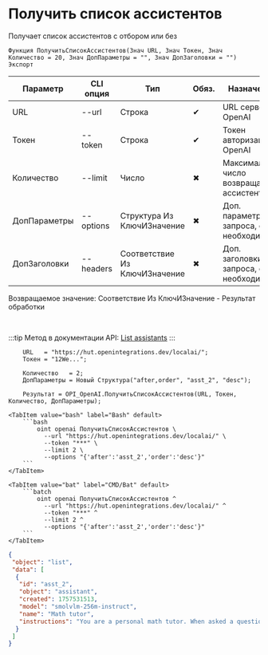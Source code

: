 ﻿---
sidebar_position: 1
description: Получить список ассистентов и другие функции для работы с OpenAI в Открытом пакете интеграций - бесплатной open-source библиотеке интеграций для 1С:Предприятие 8, OneScript и CLI
keywords: [1C, 1С, 1С:Предприятие, 1С:Предприятие 8.3, API, Интеграция, Сервисы, Обмен, OneScript, CLI, OpenAI]
---


# Получить список ассистентов
 Получает список ассистентов с отбором или без



`Функция ПолучитьСписокАссистентов(Знач URL, Знач Токен, Знач Количество = 20, Знач ДопПараметры = "", Знач ДопЗаголовки = "") Экспорт`

  | Параметр | CLI опция | Тип | Обяз. | Назначение |
  |-|-|-|-|-|
  | URL | --url | Строка | &#x2714; | URL сервера OpenAI |
  | Токен | --token | Строка | &#x2714; | Токен авторизации OpenAI |
  | Количество | --limit | Число | &#x2716; | Максимальное число возвращаемых ассистентов |
  | ДопПараметры | --options | Структура Из КлючИЗначение | &#x2716; | Доп. параметры запроса, если необходимо |
  | ДопЗаголовки | --headers | Соответствие Из КлючИЗначение | &#x2716; | Доп. заголовки запроса, если необходимо |

  
  Возвращаемое значение:   Соответствие Из КлючИЗначение - Результат обработки

<br/>

:::tip
Метод в документации API: [List assistants](https://platform.openai.com/docs/api-reference/assistants/listAssistants)
:::
<br/>



```bsl title="Пример использования для 1С:Предприятие/OneScript"
    URL   = "https://hut.openintegrations.dev/localai/";
    Токен = "12We...";

    Количество   = 2;
    ДопПараметры = Новый Структура("after,order", "asst_2", "desc");

    Результат = OPI_OpenAI.ПолучитьСписокАссистентов(URL, Токен, Количество, ДопПараметры);
```
    

 <Tabs>
  
    <TabItem value="bash" label="Bash" default>
        ```bash
            oint openai ПолучитьСписокАссистентов \
              --url "https://hut.openintegrations.dev/localai/" \
              --token "***" \
              --limit 2 \
              --options "{'after':'asst_2','order':'desc'}"
        ```
    </TabItem>
  
    <TabItem value="bat" label="CMD/Bat" default>
        ```batch
            oint openai ПолучитьСписокАссистентов ^
              --url "https://hut.openintegrations.dev/localai/" ^
              --token "***" ^
              --limit 2 ^
              --options "{'after':'asst_2','order':'desc'}"
        ```
    </TabItem>
</Tabs>


```json title="Результат"
{
 "object": "list",
 "data": [
  {
   "id": "asst_2",
   "object": "assistant",
   "created": 1757531513,
   "model": "smolvlm-256m-instruct",
   "name": "Math tutor",
   "instructions": "You are a personal math tutor. When asked a question, write and run Python code to answer the question."
  }
 ]
}
```
